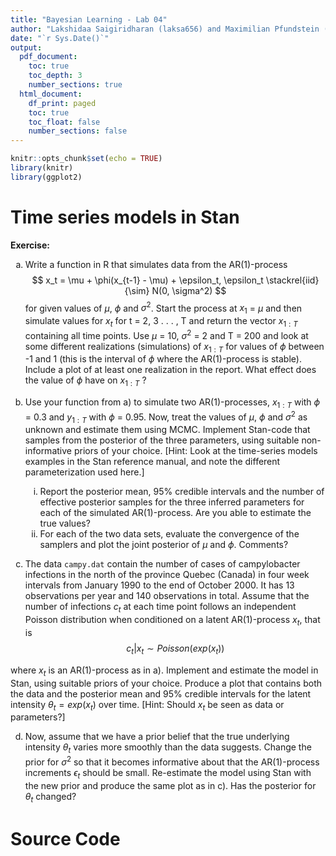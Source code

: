 ```yaml
---
title: "Bayesian Learning - Lab 04"
author: "Lakshidaa Saigiridharan (laksa656) and Maximilian Pfundstein (maxpf364)"
date: "`r Sys.Date()`"
output:
  pdf_document:
    toc: true
    toc_depth: 3
    number_sections: true
  html_document:
    df_print: paged
    toc: true
    toc_float: false
    number_sections: false
---
```


```r
knitr::opts_chunk$set(echo = TRUE)
library(knitr)
library(ggplot2)
```

# Time series models in Stan

**Exercise:** 

(a) Write a function in R that simulates data from the AR(1)-process
$$ x_t = \mu + \phi(x_{t-1} - \mu) + \epsilon_t,  \epsilon_t \stackrel{iid}{\sim} N(0, \sigma^2)      $$
for given values of $\mu$, $\phi$ and $\sigma^2$. Start the process at $x_1$ = $\mu$ and then simulate values for $x_t$ for t = 2, 3 . . . , T and return the vector $x_{1:T}$ containing all time points.  Use $\mu$ = 10, $\sigma^2$ = 2 and T = 200 and look at some different realizations (simulations) of $x_{1:T}$ for values of $\phi$ between -1 and 1 (this is the interval of $\phi$ where the AR(1)-process is stable). Include a plot of at least one realization in the report. What effect does the value of $\phi$ have on $x_{1:T}$ ?

(b) Use your function from a) to simulate two AR(1)-processes, $x_{1:T}$ with $\phi$ = 0.3 and $y_{1:T}$ with $\phi$ = 0.95. Now, treat the values of $\mu$, $\phi$ and $\sigma^2$ as unknown and estimate them using MCMC. Implement Stan-code that samples from the posterior of the three parameters, using suitable non-informative priors of your choice. [Hint: Look at the time-series models examples in the Stan reference manual, and note the different parameterization used here.]

    (i) Report the posterior mean, 95% credible intervals and the number of effective posterior samples for the three inferred parameters for each of the simulated AR(1)-process. Are you able to estimate the true values?
    (ii) For each of the two data sets, evaluate the convergence of the samplers and plot the joint posterior of $\mu$ and $\phi$. Comments?
    
(c) The data `campy.dat` contain the number of cases of campylobacter infections in the north of the province Quebec (Canada) in four week intervals from January 1990 to the end of October 2000. It has 13 observations per year and 140 observations in total. Assume that the number of infections $c_t$ at each time point follows an independent Poisson distribution when conditioned on a latent AR(1)-process $x_t$, that is
$$ c_t | x_t  \sim Poisson(exp(x_t)) $$

where $x_t$ is an AR(1)-process as in a). Implement and estimate the model in Stan, using suitable priors of your choice. Produce a plot that contains both the data and the posterior mean and 95% credible intervals for the latent intensity $\theta_t = exp (x_t)$ over time. [Hint: Should $x_t$ be seen as data or parameters?]

(d) Now, assume that we have a prior belief that the true underlying intensity $\theta_t$ varies more smoothly than the data suggests. Change the prior for $\sigma^2$ so that it becomes informative about that the AR(1)-process increments $\epsilon_t$ should be small. Re-estimate the model using Stan with the new prior and produce the same plot as in c). Has the posterior for $\theta_t$ changed?




# Source Code

```r

```
